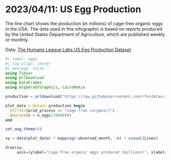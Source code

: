 # 2023/04/11: US Egg Production

The line chart shows the production (in millions) of cage-free organic eggs in the USA. The data used in this infographic is based on reports produced by the United States Department of Agriculture, which are published weekly or monthly.

Data: [The Humane League Labs US Egg Production Dataset](https://github.com/rfordatascience/tidytuesday/blob/master/data/2023/2023-04-11/readme.md)

```julia
#| label: eggs
#| fig-align: center
#| message: false
using Tidier
using UrlDownload
using DataFrames
using AlgebraOfGraphics, CairoMakie

production = urldownload("https://raw.githubusercontent.com/rfordatascience/tidytuesday/master/data/2023/2023-04-11/egg-production.csv") |> DataFrame ;

plot_data = @chain production begin
  @filter(prod_process == "cage-free (organic)")
  @mutate(n = n_eggs/1000000)
end

set_aog_theme!()

xy = data(plot_data) * mapping(:observed_month, :n) * visual(Lines)

draw(xy,
     axis=(ylabel="Cage-free organic eggs produced (millions)", xlabel=""))
```




